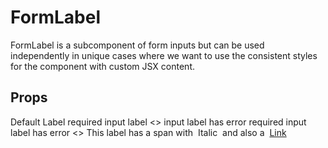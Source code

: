 
<Meta
  title="Components/Form Inputs/Subcomponents/FormLabel"
  component={FormLabel}
  decorators={[withA11y]}
/>

# FormLabel

FormLabel is a subcomponent of form inputs but can be used independently in unique cases
where we want to use the consistent styles for the component with custom JSX content.

## Props

<ArgsTable of={FormLabel} />

<Canvas>
  <Story name="Default">
    <FormLabel>Default Label</FormLabel>
  </Story>
</Canvas>

<Canvas>
  <Story name="Required">
    <FormLabel inputId="name" isFieldRequired>required input label</FormLabel>
  </Story>
</Canvas>

<Canvas>
  <Story name="Error States">
    <>
    <FormLabel inputId="name" hasError>input label has error</FormLabel>
    <FormLabel inputId="name" hasError isFieldRequired>required input label has error</FormLabel>
    </>
  </Story>
</Canvas>

<Canvas>
  <Story name="More than just text">
    <>
    <FormLabel inputId="name">
      This label has a span with
      <span style={{ fontStyle: 'italic' }}>&nbsp;Italic&nbsp;</span>
      and also a&nbsp;
      <a href="https://palmetto.com" target="_blank">Link</a>
    </FormLabel>
    </>
  </Story>
</Canvas>